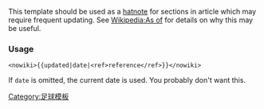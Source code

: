 {{Documentation subpage}}
<!-- PLEASE ADD CATEGORIES AND INTERWIKIS AT THE BOTTOM OF THIS PAGE -->

This template should be used as a [[WP:HAT|hatnote]] for sections in article which may require frequent updating. See [[Wikipedia:As of]] for details on why this may be useful.

=== Usage ===

<pre><nowiki>{{updated|date|<ref>reference</ref>}}</nowiki></pre>

If <tt>date</tt> is omitted, the current date is used. You probably don't want this.

<includeonly>
<!-- CATEGORIES AND INTERWIKIS HERE, THANKS -->
[[Category:足球模板]]
</includeonly>